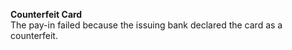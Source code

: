   
<Card title="008001" href="/development-ressources/errors/codes/008001">  

 **Counterfeit Card**  
 The pay-in failed because the issuing bank declared the card as a counterfeit.  

</Card>